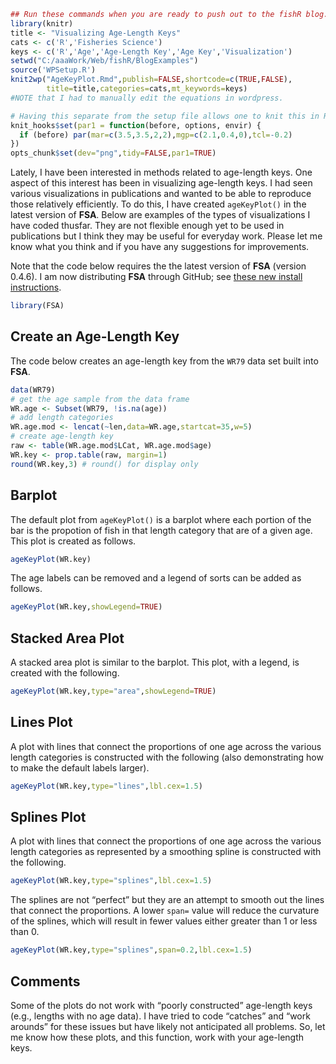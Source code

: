 ```r
## Run these commands when you are ready to push out to the fishR blog.
library(knitr)
title <- "Visualizing Age-Length Keys"
cats <- c('R','Fisheries Science')
keys <- c('R','Age','Age-Length Key','Age Key','Visualization')
setwd("C:/aaaWork/Web/fishR/BlogExamples")
source('WPSetup.R')
knit2wp("AgeKeyPlot.Rmd",publish=FALSE,shortcode=c(TRUE,FALSE),
        title=title,categories=cats,mt_keywords=keys)
#NOTE that I had to manually edit the equations in wordpress.
```

```r
# Having this separate from the setup file allows one to knit this in RStudio.
knit_hooks$set(par1 = function(before, options, envir) {
  if (before) par(mar=c(3.5,3.5,2,2),mgp=c(2.1,0.4,0),tcl=-0.2)
})
opts_chunk$set(dev="png",tidy=FALSE,par1=TRUE)
```

Lately, I have been interested in methods related to age-length keys.  One aspect of this interest has been in visualizing age-length keys.  I had seen various visualizations in publications and wanted to be able to reproduce those relatively efficiently.  To do this, I have created `ageKeyPlot()` in the latest version of **FSA**.  Below are examples of the types of visualizations I have coded thusfar.  They are not flexible enough yet to be used in publications but I think they may be useful for everyday work.  Please let me know what you think and if you have any suggestions for improvements.

Note that the code below requires the the latest version of **FSA** (version 0.4.6).  I am now distributing **FSA** through GitHub; see [these new install instructions](http://fishr.wordpress.com/fsa/).

```r
library(FSA)
```

## Create an Age-Length Key ##
The code below creates an age-length key from the `WR79` data set built into **FSA**.

```r
data(WR79)
# get the age sample from the data frame
WR.age <- Subset(WR79, !is.na(age))
# add length categories
WR.age.mod <- lencat(~len,data=WR.age,startcat=35,w=5)
# create age-length key
raw <- table(WR.age.mod$LCat, WR.age.mod$age)
WR.key <- prop.table(raw, margin=1)
round(WR.key,3) # round() for display only
```

## Barplot ##
The default plot from `ageKeyPlot()` is a barplot where each portion of the bar is the propotion of fish in that length category that are of a given age.  This plot is created as follows.

```r
ageKeyPlot(WR.key)
```

The age labels can be removed and a legend of sorts can be added as follows.
```r
ageKeyPlot(WR.key,showLegend=TRUE)
```

## Stacked Area Plot ##
A stacked area plot is similar to the barplot.  This plot, with a legend, is created with the following.
```r
ageKeyPlot(WR.key,type="area",showLegend=TRUE)
```

## Lines Plot ##
A plot with lines that connect the proportions of one age across the various length categories is constructed with the following (also demonstrating how to make the default labels larger).
```r
ageKeyPlot(WR.key,type="lines",lbl.cex=1.5)
```

## Splines Plot ##
A plot with lines that connect the proportions of one age across the various length categories as represented by a smoothing spline is constructed with the following.
```r
ageKeyPlot(WR.key,type="splines",lbl.cex=1.5)
```
The splines are not "perfect" but they are an attempt to smooth out the lines that connect the proportions.  A lower `span=` value will reduce the curvature of the splines, which will result in fewer values either greater than 1 or less than 0.

```r
ageKeyPlot(WR.key,type="splines",span=0.2,lbl.cex=1.5)
```

## Comments ##
Some of the plots do not work with "poorly constructed" age-length keys (e.g., lengths with no age data).  I have tried to code "catches" and "work arounds" for these issues but have likely not anticipated all problems.  So, let me know how these plots, and this function, work with your age-length keys.
